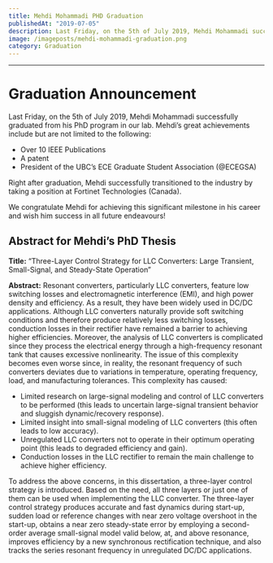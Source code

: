 ```yaml
---
title: Mehdi Mohammadi PHD Graduation
publishedAt: "2019-07-05"
description: Last Friday, on the 5th of July 2019, Mehdi Mohammadi successfully graduated from his PhD program in our lab. Mehdi’s great achievements include but are not limited to the following
image: /imageposts/mehdi-mohammadi-graduation.png
category: Graduation
---
```

---

# Graduation Announcement

Last Friday, on the 5th of July 2019, Mehdi Mohammadi successfully graduated from his PhD program in our lab. Mehdi’s great achievements include but are not limited to the following: 

- Over 10 IEEE Publications
- A patent
- President of the UBC’s ECE Graduate Student Association (@ECEGSA)

Right after graduation, Mehdi successfully transitioned to the industry by taking a position at Fortinet Technologies (Canada). 

We congratulate Mehdi for achieving this significant milestone in his career and wish him success in all future endeavours!

## Abstract for Mehdi’s PhD Thesis

**Title:** “Three-Layer Control Strategy for LLC Converters: Large Transient, Small-Signal, and Steady-State Operation”

**Abstract:** Resonant converters, particularly LLC converters, feature low switching losses and electromagnetic interference (EMI), and high power density and efficiency. As a result, they have been widely used in DC/DC applications. Although LLC converters naturally provide soft switching conditions and therefore produce relatively less switching losses, conduction losses in their rectifier have remained a barrier to achieving higher efficiencies. Moreover, the analysis of LLC converters is complicated since they process the electrical energy through a high-frequency resonant tank that causes excessive nonlinearity. The issue of this complexity becomes even worse since, in reality, the resonant frequency of such converters deviates due to variations in temperature, operating frequency, load, and manufacturing tolerances. This complexity has caused:

- Limited research on large-signal modeling and control of LLC converters to be performed (this leads to uncertain large-signal transient behavior and sluggish dynamic/recovery response).
- Limited insight into small-signal modeling of LLC converters (this often leads to low accuracy).
- Unregulated LLC converters not to operate in their optimum operating point (this leads to degraded efficiency and gain).
- Conduction losses in the LLC rectifier to remain the main challenge to achieve higher efficiency.

To address the above concerns, in this dissertation, a three-layer control strategy is introduced. Based on the need, all three layers or just one of them can be used when implementing the LLC converter. The three-layer control strategy produces accurate and fast dynamics during start-up, sudden load or reference changes with near zero voltage overshoot in the start-up, obtains a near zero steady-state error by employing a second-order average small-signal model valid below, at, and above resonance, improves efficiency by a new synchronous rectification technique, and also tracks the series resonant frequency in unregulated DC/DC applications.
